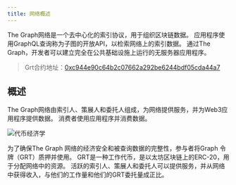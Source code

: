 ```yaml
---
title: 网络概述
---
```


The Graph网络是一个去中心化的索引协议，用于组织区块链数据。 应用程序使用GraphQL查询称为子图的开放API，以检索网络上的索引数据。 通过The Graph，开发者可以建立完全在公共基础设施上运行的无服务器应用程序。

> Grt合约地址：[0xc944e90c64b2c07662a292be6244bdf05cda44a7](https://etherscan.io/token/0xc944e90c64b2c07662a292be6244bdf05cda44a7)

## 概述

The Graph网络由索引人、策展人和委托人组成，为网络提供服务，并为Web3应用程序提供数据。 消费者使用应用程序并消费数据。

![代币经济学](/img/Network-roles@2x.png)

为了确保The Graph 网络的经济安全和被查询数据的完整性，参与者将Graph 令牌（GRT）质押并使用。 GRT是一种工作代币，是以太坊区块链上的ERC-20，用于分配网络中的资源。 活跃的索引人、策展人和委托人可以提供服务，并从网络中获得收入，与他们的工作量和他们的GRT委托量成正比。
